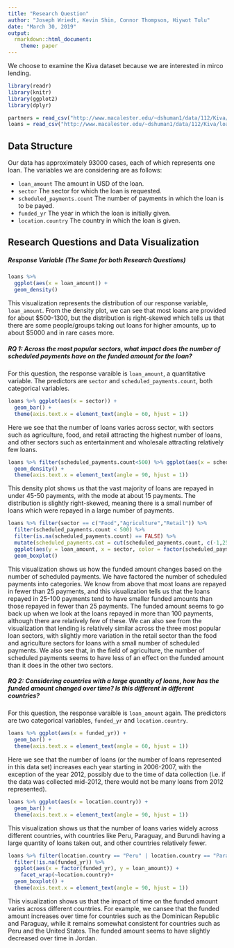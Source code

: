 ---
title: "Research Question"
author: "Joseph Wriedt, Kevin Shin, Connor Thompson, Hiywot Tulu"
date: "March 30, 2019"
output:
  rmarkdown::html_document:
    theme: paper
---

We choose to examine the Kiva dataset because we are interested in mirco lending.

```{r message = F, warning = F}
library(readr)
library(knitr)
library(ggplot2)
library(dplyr)
```

```{r echo=TRUE, message = F, warning = F}
partners = read_csv("http://www.macalester.edu/~dshuman1/data/112/Kiva/partners2.csv")
loans = read_csv("http://www.macalester.edu/~dshuman1/data/112/Kiva/loans.csv")
```

## Data Structure

Our data has approximately 93000 cases, each of which represents one loan.  The variables we are considering are as follows:

 - `loan_amount` The amount in USD of the loan.
 - `sector` The sector for which the loan is requested.
 - `scheduled_payments.count` The number of payments in which the loan is to be payed.
 - `funded_yr` The year in which the loan is initially given.
 - `location.country` The country in which the loan is given.

## Research Questions and Data Visualization

##### Response Variable (The Same for both Research Questions)

```{r}
loans %>% 
  ggplot(aes(x = loan_amount)) + 
  geom_density()
```

This visualization represents the distribution of our response variable, `loan_amount`. From the density plot, we can see that most loans are provided for about \$500-1300, but the distribution is right-skewed which tells us that there are some people/groups taking out loans for higher amounts, up to about \$5000 and in rare cases more.

##### RQ 1: Across the most popular sectors, what impact does the number of scheduled payments have on the funded amount for the loan?

For this question, the response varaible is `loan_amount`, a quantitative variable. The predictors are `sector` and `scheduled_payments.count`, both categorical variables.

```{r}
loans %>% ggplot(aes(x = sector)) + 
  geom_bar() +
  theme(axis.text.x = element_text(angle = 60, hjust = 1))
```

Here we see that the number of loans varies across sector, with sectors such as agriculture, food, and retail attracting the highest number of loans, and other sectors such as entertainment and wholesale attracting relatively few loans.

```{r}
loans %>% filter(scheduled_payments.count<500) %>% ggplot(aes(x = scheduled_payments.count)) + 
  geom_density() +
  theme(axis.text.x = element_text(angle = 90, hjust = 1))
```

This density plot shows us that the vast majority of loans are repayed in under 45-50 payments, with the mode at about 15 payments. The distribution is slightly right-skewed, meaning there is a small number of loans which were repayed in a large number of payments.


```{r}
loans %>% filter(sector == c("Food","Agriculture","Retail")) %>% 
  filter(scheduled_payments.count < 500) %>% 
  filter(is.na(scheduled_payments.count) == FALSE) %>% 
  mutate(scheduled_payments.cat = cut(scheduled_payments.count, c(-1,25,100,Inf))) %>% 
  ggplot(aes(y = loan_amount, x = sector, color = factor(scheduled_payments.cat))) +
  geom_boxplot()
```

This visualization shows us how the funded amount changes based on the number of scheduled payments.  We have factored the number of scheduled payments into categories. We know from above that most loans are repayed in fewer than 25 payments, and this visualization tells us that the loans repayed in 25-100 payments tend to have smaller funded amounts than those repayed in fewer than 25 payments.  The funded amount seems to go back up when we look at the loans repayed in more than 100 payments, although there are relatively few of these.  We can also see from the visualization that lending is relatively similar across the three most popular loan sectors, with slightly more variation in the retail sector than the food and agriculture sectors for loans with a small number of scheduled payments.  We also see that, in the field of agriculture, the number of scheduled payments seems to have less of an effect on the funded amount than it does in the other two sectors.

##### RQ 2: Considering countries with a large quantity of loans, how has the funded amount changed over time? Is this different in different countries?

For this question, the response varaible is `loan_amount` again. The predictors are two categorical variables, `funded_yr` and `location.country`.

```{r}
loans %>% ggplot(aes(x = funded_yr)) + 
  geom_bar() +
  theme(axis.text.x = element_text(angle = 60, hjust = 1))
```

Here we see that the number of loans (or the number of loans represented in this data set) increases each year starting in 2006-2007, with the exception of the year 2012, possibly due to the time of data collection (i.e. if the data was collected mid-2012, there would not be many loans from 2012 represented).

```{r}
loans %>% ggplot(aes(x = location.country)) + 
  geom_bar() +
  theme(axis.text.x = element_text(angle = 90, hjust = 1))
```

This visualization shows us that the number of loans varies widely across different countries, with countries like Peru, Paraguay, and Burundi having a large quantity of loans taken out, and other countries relatively fewer.


```{r}
loans %>% filter(location.country == "Peru" | location.country == "Paraguay" |location.country == "Dominican Republic" |location.country == "Jordan" |location.country == "United States" ) %>% 
  filter(!is.na(funded_yr)) %>% 
  ggplot(aes(x = factor(funded_yr), y = loan_amount)) +
    facet_wrap(~location.country)+
  geom_boxplot() +
  theme(axis.text.x = element_text(angle = 90, hjust = 1))
```

This visualization shows us that the impact of time on the funded amount varies across different countries.  For example, we cansee that the funded amount increases over time for countries such as the Dominican Republic and Paraguay, while it remains somewhat consistent for countries such as Peru and the United States.  The funded amount seems to have slightly decreased over time in Jordan.





